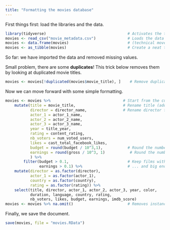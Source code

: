 ```yaml
---
title: "Formatting the movies database"
---
```


First things first: load the libraries and the data.

```r
library(tidyverse)                                    # Activates the tidyverse
movies <- read_csv("movie_metadata.csv")              # Loads the data
movies <- data.frame(movies)                          # (technical move)
movies <- as_tibble(movies)                           # Create a neat tibble
```

So far: we have imported the data and removed missing values.

Small problem, there are some **duplicates**! This trick below removes them by looking at duplicated movie titles.

```r
movies <- movies[!duplicated(movies$movie_title), ]    # Remove duplicate titles
```

Now we can move forward with some simple formatting. 

```r
movies <- movies %>%                                # Start from the current variable
    mutate(title = movie_title,                     # Rename title (add a new column)
           director = director_name,                # Rename director field (add a ne column) ...
           actor_1 = actor_1_name,
           actor_2 = actor_2_name,
           actor_3 = actor_3_name,
           year = title_year,
           rating = content_rating,
           nb_voters = num_voted_users,
           likes = cast_total_facebook_likes,
           budget = round(budget / 10^3,1),           # Round the number of K$ of budget
           earnings = round(gross / 10^3, 1)           # Round the number of K$ of profit
           ) %>%
        filter(budget > 0.1,                          # Keep films with big enough budget..
               earnings > 0.1) %>%                    # ... and big enough earnings!
    mutate(director = as.factor(director),
           actor_1 = as.factor(actor_1),
           country = as.factor(country),
           rating = as.factor(rating)) %>%
    select(title, director, actor_1, actor_2, actor_3, year, color, 
           duration, language, country, rating, 
           nb_voters, likes, budget, earnings, imdb_score)
movies <- movies %>% na.omit()                        # Removes instances with missing points
```

Finally, we save the document.

```r
save(movies, file = "movies.RData")
```

